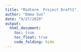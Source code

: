 ```yaml
---
title: "Midterm  Project Draft1"
author: "Emma Sun"
date: "9/27/2020"
output: 
  html_document:
    toc: true
    toc_float: true
    code_folding: hide
---
```









```r

```

